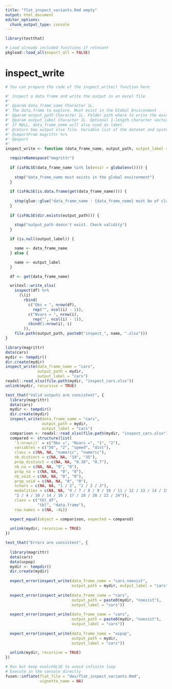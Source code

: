 ```yaml
---
title: "flat_inspect_variants.Rmd empty"
output: html_document
editor_options: 
  chunk_output_type: console
---
```


```r
library(testthat)
```

```r
# Load already included functions if relevant
pkgload::load_all(export_all = FALSE)
```

# inspect_write
    
```r
# You can prepare the code of the inspect_write() function here
```
  
```r
#' Inspect a data frame and write the output in an excel file
#'
#' @param data_frame_name Character 1L.
#' The data.frame to explore. Must exist in the Global Environment
#' @param output_path Character 1L. Folder path where to write the excel output
#' @param output_label Character 1L. Optional 1-length character vector to label output file.
#' If NULL, data_frame_name will also used as label
#' @return See output xlsx file. Variable list of the dataset and systematic informations for each variable
#' @importFrom magrittr %>%
#' @export
#'
inspect_write <- function (data_frame_name, output_path, output_label = NULL) {

  requireNamespace("magrittr")
  
  if (isFALSE(data_frame_name %in% ls(envir = globalenv()))) {
    
    stop("data_frame_name must exists in the global environment")
  }
  
  if (isFALSE(is.data.frame(get(data_frame_name)))) {
    
    stop(glue::glue("data_frame_name : {data_frame_name} must be of class data.frame"))
  }
  
  if (isFALSE(dir.exists(output_path))) {
    
    stop("output_path doesn't exist. Check validity")
  }

  if (is.null(output_label)) {

    name <- data_frame_name
  } else {

    name <- output_label
  }

  df <- get(data_frame_name)

  writexl::write_xlsx(
    inspect(df) %>%
      (\(i)
        rbind(
          c("Obs = ", nrow(df),
            rep("", ncol(i) - 1)),
          c("Nvars = ", nrow(i),
            rep("", ncol(i) - 1)),
          cbind(1:nrow(i), i)
        )),
    file.path(output_path, paste0("inspect_", name, ".xlsx")))
}
```
  
```r
library(magrittr)
data(cars)
mydir <- tempdir()
dir.create(mydir)
inspect_write(data_frame_name = "cars", 
              output_path = mydir, 
              output_label = "cars")
readxl::read_xlsx(file.path(mydir, "inspect_cars.xlsx"))
unlink(mydir, recursive = TRUE)
```
  
```r
test_that("Valid outputs are consistent", {
  library(magrittr)
  data(cars)
  mydir <- tempdir()
  dir.create(mydir)
  inspect_write(data_frame_name = "cars", 
                output_path = mydir, 
                output_label = "cars")
  comparison <- readxl::read_xlsx(file.path(mydir, "inspect_cars.xlsx"))
  compared <- structure(list(
    `1:nrow(i)` = c("Obs =", "Nvars =", "1", "2"), 
    variables = c("50", "2", "speed", "dist"), 
    class = c(NA, NA, "numeric", "numeric"), 
    nb_distinct = c(NA, NA, "19", "35"), 
    prop_distinct = c(NA, NA, "0.38", "0.7"), 
    nb_na = c(NA, NA, "0", "0"), 
    prop_na = c(NA, NA, "0", "0"), 
    nb_void = c(NA, NA, "0", "0"), 
    prop_void = c(NA, NA, "0", "0"), 
    nchars = c(NA, NA, "1 / 2", "1 / 2 / 3"), 
    modalities = c(NA, NA, "4 / 7 / 8 / 9 / 10 / 11 / 12 / 13 / 14 / 15", 
    "2 / 4 / 10 / 14 / 16 / 17 / 18 / 20 / 22 / 24")), 
    class = c("tbl_df", 
              "tbl", "data.frame"), 
    row.names = c(NA, -4L))

  expect_equal(object = comparison, expected = compared)
  
  unlink(mydir, recursive = TRUE)
})

test_that("Errors are consistent", {
  
  library(magrittr)
  data(cars)
  data(uspop)
  mydir <- tempdir()
  dir.create(mydir)
  
  expect_error(inspect_write(data_frame_name = "cars_noexist", 
                             output_path = mydir, output_label = "cars"))
  
  expect_error(inspect_write(data_frame_name = "cars", 
                             output_path = paste0(mydir, "noexist"), 
                             output_label = "cars"))
  
  expect_error(inspect_write(data_frame_name = "cars", 
                             output_path = paste0(mydir, "noexist"), 
                             output_label = "cars"))
  
  expect_error(inspect_write(data_frame_name = "uspop", 
                             output_path = mydir, 
                             output_label = "cars"))
  
  unlink(mydir, recursive = TRUE)
})
```
  

```r
# Run but keep eval=FALSE to avoid infinite loop
# Execute in the console directly
fusen::inflate(flat_file = "dev/flat_inspect_variants.Rmd", 
               vignette_name = NA)
```

